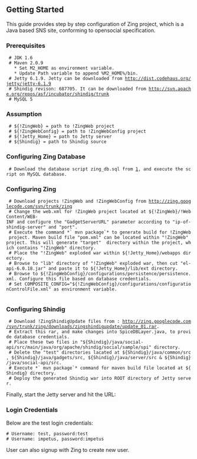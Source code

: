 ==Getting Started==

This guide provides step by step configuration of Zing project, which is a Java based SNS site, conforming to opensocial specification.

===Prerequisites===
  # JDK 1.6 
  # Maven 2.0.9
    * Set M2_HOME as environment variable.
    * Update Path variable to append %M2_HOME%/bin.
  # Jetty 6.1.9. Jetty can be downloaded from http://dist.codehaus.org/jetty/jetty-6.1.9
  # Shindig revison: 687705. It can be downloaded from http://svn.apache.org/repos/asf/incubator/shindig/trunk
  # MySQL 5

===Assumption===
  # ${!ZingWeb} = path to !ZingWeb project
  # ${!ZingWebConfig} = path to !ZingWebConfig project
  # ${!Jetty_Home} = path to Jetty server
  # ${Shindig} = path to Shindig source

===Configuring Zing Database===
  # Download the database script zing_db.sql from [http://zing.googlecode.com/svn/trunk/zing/downloads/database/script/zing_db.sql], and execute the script on MySQL database.

===Configuring Zing===
  # Download projects !ZingWeb and !ZingWebConfig from http://zing.googlecode.com/svn/trunk/zing
  # Change the web.xml for !ZingWeb project located at ${!ZingWeb}/!WebContent/WEB-INF and configure the "GadgetServerURL" parameter according to "ip-of-shindig-server" and "port".
  # Execute the command *` mvn package`* to generate build for !ZingWeb project. Maven build file "pom.xml" can be located within "!ZingWeb" project. This will generate "target"  directory within the project, which contains "!ZingWeb" directory.
  # Place the "!ZingWeb" exploded war within ${!Jetty_Home}/webapps directory.
  # Browse to "lib" directory of "!ZingWeb" exploded war, then cut "el-api-6.0.18.jar" and paste it to ${!Jetty_Home}/lib/ext directory.
  # Browse to ${!ZingWebConfig}/configurations/persistence/persistence.xml. Configure this file based on database credentials.
  # Set COMPOSITE_CONFIG="${!ZingWebConfig}/configurations/configurationControlFile.xml" as environment variable.
   
===Configuring Shindig===
  # Download !ZingShindigUpdate files from : http://zing.googlecode.com/svn/trunk/zing/downloads/zingshindigupdate/update_01.rar.
  # Extract this rar, and make changes into SpiceDBLayer.java, to provide database credentials.
  # Place these two files in "${Shindig}/java/social-api/src/main/java/org/apache/shindig/social/sample/spi" directory.  
  # Delete the "test" directories lacated at ${Shindig}/java/common/src, ${Shindig}/java/gadgets/src, ${Shindig}/java/server/src & ${Shindig}/java/social-api/src. 
  # Execute *` mvn package`* command for maven build file located at ${Shindig} directory.
  # Deploy the generated Shindig war into ROOT directory of Jetty server. 

Finally, start the Jetty server and hit the URL: {{{http://<ip-of-your-machine>:<jetty-port>/ZingWeb/faces/pages/login.jspx}}}

===Login Credentials===

Below are the test login credentials:

 # Username: test, password:test
 # Username: impetus, password:impetus

User can also signup with Zing to create new user.